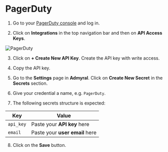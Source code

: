 # PagerDuty

1. Go to your [PagerDuty console](https://pagerduty.com) and log in.

2. Click on **Integrations** in the top navigation bar and then on **API Access Keys**.

![PagerDuty](/pagerduty_connect.png)

3. Click on **+ Create New API Key**. Create the API key with write access.

4. Copy the API key.

5. Go to the **Settings** page in **Admyral**. Click on **Create New Secret** in the **Secrets** section.

6. Give your credential a name, e.g. `PagerDuty`.

7. The following secrets structure is expected:

| Key       | Value                          |
| --------- | ------------------------------ |
| `api_key` | Paste your **API key** here    |
| `email`   | Paste your **user email** here |

8. Click on the **Save** button.
